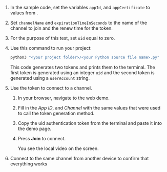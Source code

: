 
1.  In the sample code, set the variables `appId`, and `appCertificate` to values from <Vg k="CONSOLE" />.

2.  Set `channelName` and `expirationTimeInSeconds` to the name of the channel to join and the renew time for the token.

3.  For the purpose of this test, set `uid` equal to zero.

4.  Use this command to run your project:

    ```bash
    python3 "<your project folder>/<your Python source file name>.py"
    ```

    This code generates two <Vpd k="NAME"/> tokens and prints them to the terminal. The first token is generated using an integer `uid` and the second token is generated using a `userAccount` string.

5.  Use the token to connect to a <Vpd k="NAME"/> channel.

    1.  In your browser, navigate to the <Link target="_blank" to="{{Global.DEMO_BASIC_VIDEO_CALL_URL}}"><Vg k="COMPANY" /> web demo</Link>.

    2.  Fill in the *App ID*, and *Channel* with the same values that were used to call the token generation method.

    3.  Copy the <Vpd k="NAME"/> uid authentication token from the terminal and paste it into the demo page.

    4.  Press **Join** to connect.

        You see the local video on the screen.

6.  Connect to the same channel from another device to confirm that everything works

